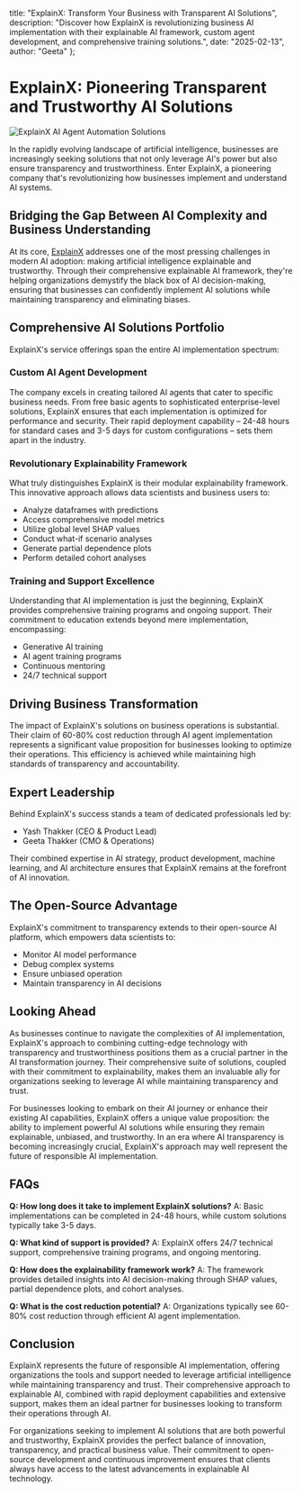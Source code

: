   title: "ExplainX: Transform Your Business with Transparent AI Solutions",
  description: "Discover how ExplainX is revolutionizing business AI implementation with their explainable AI framework, custom agent development, and comprehensive training solutions.",
  date: "2025-02-13",
  author: "Geeta"
};

# ExplainX: Pioneering Transparent and Trustworthy AI Solutions

![ExplainX AI Agent Automation Solutions](/images/blog/explainx-ai-agent-automation-solutions.jpeg)

In the rapidly evolving landscape of artificial intelligence, businesses are increasingly seeking solutions that not only leverage AI's power but also ensure transparency and trustworthiness. Enter ExplainX, a pioneering company that's revolutionizing how businesses implement and understand AI systems.

## Bridging the Gap Between AI Complexity and Business Understanding

At its core, [ExplainX](https://www.explainx.ai/) addresses one of the most pressing challenges in modern AI adoption: making artificial intelligence explainable and trustworthy. Through their comprehensive explainable AI framework, they're helping organizations demystify the black box of AI decision-making, ensuring that businesses can confidently implement AI solutions while maintaining transparency and eliminating biases.

## Comprehensive AI Solutions Portfolio

ExplainX's service offerings span the entire AI implementation spectrum:

### Custom AI Agent Development
The company excels in creating tailored AI agents that cater to specific business needs. From free basic agents to sophisticated enterprise-level solutions, ExplainX ensures that each implementation is optimized for performance and security. Their rapid deployment capability – 24-48 hours for standard cases and 3-5 days for custom configurations – sets them apart in the industry.

### Revolutionary Explainability Framework
What truly distinguishes ExplainX is their modular explainability framework. This innovative approach allows data scientists and business users to:
- Analyze dataframes with predictions
- Access comprehensive model metrics
- Utilize global level SHAP values
- Conduct what-if scenario analyses
- Generate partial dependence plots
- Perform detailed cohort analyses

### Training and Support Excellence
Understanding that AI implementation is just the beginning, ExplainX provides comprehensive training programs and ongoing support. Their commitment to education extends beyond mere implementation, encompassing:
- Generative AI training
- AI agent training programs
- Continuous mentoring
- 24/7 technical support

## Driving Business Transformation

The impact of ExplainX's solutions on business operations is substantial. Their claim of 60-80% cost reduction through AI agent implementation represents a significant value proposition for businesses looking to optimize their operations. This efficiency is achieved while maintaining high standards of transparency and accountability.

## Expert Leadership

Behind ExplainX's success stands a team of dedicated professionals led by:
- Yash Thakker (CEO & Product Lead)
- Geeta Thakker (CMO & Operations)

Their combined expertise in AI strategy, product development, machine learning, and AI architecture ensures that ExplainX remains at the forefront of AI innovation.

## The Open-Source Advantage

ExplainX's commitment to transparency extends to their open-source AI platform, which empowers data scientists to:
- Monitor AI model performance
- Debug complex systems
- Ensure unbiased operation
- Maintain transparency in AI decisions

## Looking Ahead

As businesses continue to navigate the complexities of AI implementation, ExplainX's approach to combining cutting-edge technology with transparency and trustworthiness positions them as a crucial partner in the AI transformation journey. Their comprehensive suite of solutions, coupled with their commitment to explainability, makes them an invaluable ally for organizations seeking to leverage AI while maintaining transparency and trust.

For businesses looking to embark on their AI journey or enhance their existing AI capabilities, ExplainX offers a unique value proposition: the ability to implement powerful AI solutions while ensuring they remain explainable, unbiased, and trustworthy. In an era where AI transparency is becoming increasingly crucial, ExplainX's approach may well represent the future of responsible AI implementation.

## FAQs

**Q: How long does it take to implement ExplainX solutions?**
A: Basic implementations can be completed in 24-48 hours, while custom solutions typically take 3-5 days.

**Q: What kind of support is provided?**
A: ExplainX offers 24/7 technical support, comprehensive training programs, and ongoing mentoring.

**Q: How does the explainability framework work?**
A: The framework provides detailed insights into AI decision-making through SHAP values, partial dependence plots, and cohort analyses.

**Q: What is the cost reduction potential?**
A: Organizations typically see 60-80% cost reduction through efficient AI agent implementation.

## Conclusion

ExplainX represents the future of responsible AI implementation, offering organizations the tools and support needed to leverage artificial intelligence while maintaining transparency and trust. Their comprehensive approach to explainable AI, combined with rapid deployment capabilities and extensive support, makes them an ideal partner for businesses looking to transform their operations through AI.

For organizations seeking to implement AI solutions that are both powerful and trustworthy, ExplainX provides the perfect balance of innovation, transparency, and practical business value. Their commitment to open-source development and continuous improvement ensures that clients always have access to the latest advancements in explainable AI technology.
